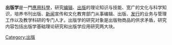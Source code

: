 {{Unreferenced|time=2022-06-11T07:09:42+00:00}}
'''出版学'''是一門[[應用科學|應用科學]]，研究[[编辑|编辑]]、[[出版|出版]]的理论知识与技能、宽广的文化与科学知识，培养书刊出版、[[新闻|新闻]]宣传和文化教育部门从事编辑、出版、[[发行|发行]]的业务与管理工作以及教学科研的专门人才。出版学的研究对象是出版物商品的供求矛盾，研究内容包括出版学基础理论研究和出版学应用研究两大块。

{{Newspaper-stub}}
[[Category:出版|Category:出版]]